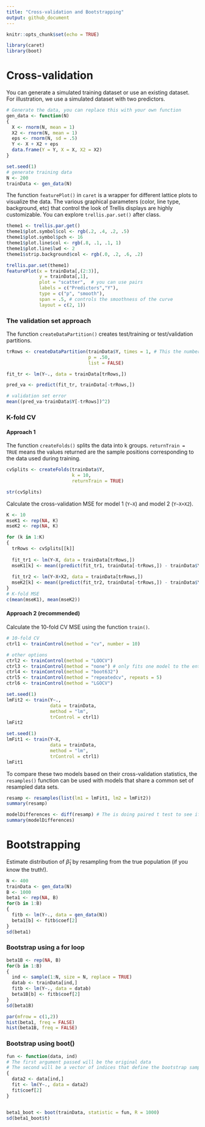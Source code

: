 ```yaml
---
title: "Cross-validation and Bootstrapping"
output: github_document
---
```


```r
knitr::opts_chunk$set(echo = TRUE)
```

```r
library(caret)
library(boot)
```

# Cross-validation
You can generate a simulated training dataset or use an existing dataset. For illustration, we use a simulated dataset with two predictors.
```r
# Generate the data, you can replace this with your own function
gen_data <- function(N)
{
  X <- rnorm(N, mean = 1)
  X2 <- rnorm(N, mean = 1)
  eps <- rnorm(N, sd = .5)
  Y <- X + X2 + eps
  data.frame(Y = Y, X = X, X2 = X2)
}

set.seed(1)
# generate training data
N <- 200
trainData <- gen_data(N)
```

The function `featurePlot()` in `caret` is a wrapper for different lattice plots to visualize the data. The various graphical parameters (color, line type, background, etc) that control the look of Trellis displays are highly customizable. You can explore `trellis.par.set()` after class.

```r
theme1 <- trellis.par.get()
theme1$plot.symbol$col <- rgb(.2, .4, .2, .5)
theme1$plot.symbol$pch <- 16
theme1$plot.line$col <- rgb(.8, .1, .1, 1)
theme1$plot.line$lwd <- 2
theme1$strip.background$col <- rgb(.0, .2, .6, .2)

trellis.par.set(theme1)
featurePlot(x = trainData[,(2:3)], 
            y = trainData[,1], 
            plot = "scatter",  # you can use pairs
            labels = c("Predictors","Y"),
            type = c("p", "smooth"),
            span = .5, # controls the smoothness of the curve
            layout = c(2, 1))
```

### The validation set approach

The function `createDataPartition()` creates test/training or test/validation partitions.
```r
trRows <- createDataPartition(trainData$Y, times = 1, # This the number of partitions
                              p = .50,
                              list = FALSE)

fit_tr <- lm(Y~., data = trainData[trRows,])

pred_va <- predict(fit_tr, trainData[-trRows,])

# validation set error
mean((pred_va-trainData$Y[-trRows])^2)
```

### K-fold CV

#### Approach 1
The function `createFolds()` splits the data into k groups. `returnTrain = TRUE` means the values returned are the sample positions corresponding to the data used during training.

```r
cvSplits <- createFolds(trainData$Y, 
                        k = 10, 
                        returnTrain = TRUE)

str(cvSplits)
```

Calculate the cross-validation MSE for model 1 (`Y~X`) and model 2 (`Y~X+X2`).

```r
K <- 10
mseK1 <- rep(NA, K)
mseK2 <- rep(NA, K)

for (k in 1:K)
{
  trRows <- cvSplits[[k]]
  
  fit_tr1 <- lm(Y~X, data = trainData[trRows,])
  mseK1[k] <- mean((predict(fit_tr1, trainData[-trRows,]) - trainData$Y[-trRows])^2)
  
  fit_tr2 <- lm(Y~X+X2, data = trainData[trRows,])
  mseK2[k] <- mean((predict(fit_tr2, trainData[-trRows,]) - trainData$Y[-trRows])^2)
}
# K-fold MSE
c(mean(mseK1), mean(mseK2))
```

#### Approach 2 (recommended)
Calculate the 10-fold CV MSE using the function `train()`.

```r
# 10-fold CV
ctrl1 <- trainControl(method = "cv", number = 10)

# other options
ctrl2 <- trainControl(method = "LOOCV")
ctrl3 <- trainControl(method = "none") # only fits one model to the entire training set
ctrl4 <- trainControl(method = "boot632")
ctrl5 <- trainControl(method = "repeatedcv", repeats = 5) 
ctrl6 <- trainControl(method = "LGOCV") 

set.seed(1)
lmFit2 <- train(Y~., 
                data = trainData, 
                method = "lm", 
                trControl = ctrl1)
lmFit2

set.seed(1)
lmFit1 <- train(Y~X, 
                data = trainData,
                method = "lm", 
                trControl = ctrl1)
lmFit1
```

To compare these two models based on their cross-validation statistics, the `resamples()` function can be used with models that share a common set of resampled data sets.

```r
resamp <- resamples(list(lm1 = lmFit1, lm2 = lmFit2))
summary(resamp)
```

```r
modelDifferences <- diff(resamp) # The is doing paired t test to see if they are different
summary(modelDifferences)
```

# Bootstrapping

Estimate distribution of $\widehat{\beta}_{1}$ by resampling from the true population (if you know the truth!).
```r
N <- 400
trainData <- gen_data(N)
B <- 1000
beta1 <- rep(NA, B)
for(b in 1:B)
{
  fitb <- lm(Y~., data = gen_data(N))
  beta1[b] <- fitb$coef[2]
}
sd(beta1)
```



### Bootstrap using a for loop
```r
beta1B <- rep(NA, B)
for(b in 1:B)
{
  ind <- sample(1:N, size = N, replace = TRUE)
  datab <- trainData[ind,]
  fitb <- lm(Y~., data = datab)
  beta1B[b] <- fitb$coef[2]
}
sd(beta1B)
```

```r
par(mfrow = c(1,2))
hist(beta1, freq = FALSE)
hist(beta1B, freq = FALSE)
```

### Bootstrap using boot()
```r
fun <- function(data, ind) 
# The first argument passed will be the original data
# The second will be a vector of indices that define the bootstrap sample
{
  data2 <- data[ind,]
  fit <- lm(Y~., data = data2)
  fit$coef[2]
}


beta1_boot <- boot(trainData, statistic = fun, R = 1000)
sd(beta1_boot$t)
```




